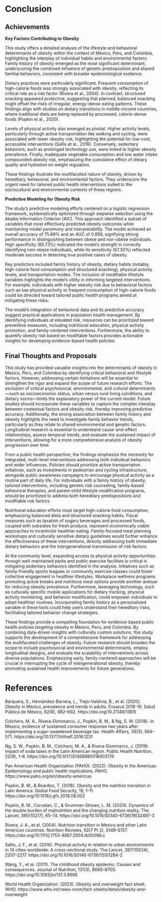 # Conclusion

## Achievements

**Key Factors Contributing to Obesity**

This study offers a detailed analysis of the lifestyle and behavioral determinants of obesity within the context of Mexico, Peru, and Colombia, highlighting the interplay of individual habits and environmental factors. Family history of obesity emerged as the most significant determinant, underscoring the combined influence of genetic predisposition and shared familial behaviors, consistent with broader epidemiological evidence.

Dietary practices were particularly significant. Frequent consumption of high-calorie foods was strongly associated with obesity, reflecting its critical role as a risk factor (Rivera et al., 2004). In contrast, structured snacking appeared protective, suggesting that planned, balanced snacking might offset the risks of irregular, energy-dense eating patterns. These findings align with studies on dietary transitions in middle-income countries, where traditional diets are being replaced by processed, calorie-dense foods (Popkin et al., 2020).

Levels of physical activity also emerged as pivotal. Higher activity levels, particularly through active transportation like walking and cycling, were associated with lower obesity risk, highlighting the potential for low-cost, accessible interventions (Sallis et al., 2016). Conversely, sedentary behaviors, such as prolonged technology use, were linked to higher obesity prevalence. Finally, inadequate vegetable consumption and low water intake compounded obesity risk, emphasizing the cumulative effect of dietary quality and hydration on weight regulation.

These findings illustrate the multifaceted nature of obesity, driven by hereditary, behavioral, and environmental factors. They underscore the urgent need for tailored public health interventions suited to the sociocultural and environmental contexts of these regions.

**Predictive Modeling for Obesity Risk**

The study’s predictive modeling efforts centered on a logistic regression framework, systematically optimized through stepwise selection using the Akaike Information Criterion (AIC). This approach identified a subset of variables that most effectively predicted obesity outcomes while maintaining model parsimony and interpretability. The model achieved an overall accuracy of 75.89% and an AUC of 0.856, signifying strong performance in distinguishing between obese and non-obese individuals. High specificity (85.73%) indicated the model’s strength in correctly identifying non-obese individuals, while its sensitivity (67.30%) reflected moderate success in detecting true positive cases of obesity.

Key predictors included family history of obesity, dietary habits (notably, high-calorie food consumption and structured snacking), physical activity levels, and transportation modes. The inclusion of modifiable lifestyle variables highlights the model’s utility in informing targeted interventions. For example, individuals with higher obesity risk due to behavioral factors such as low physical activity or frequent consumption of high-calorie foods could be directed toward tailored public health programs aimed at mitigating these risks.

The model’s integration of behavioral data and its predictive accuracy suggest practical applications in population health management. By identifying individuals at elevated risk, resources can be prioritized toward preventive measures, including nutritional education, physical activity promotion, and family-centered interventions. Furthermore, the ability to quantify obesity risk based on modifiable factors provides actionable insights for developing evidence-based health policies.

## Final Thoughts and Proposals

This study has provided valuable insights into the determinants of obesity in Mexico, Peru, and Colombia by identifying critical behavioral and lifestyle factors. However, addressing certain limitations will be essential to strengthen the rigor and expand the scope of future research efforts. The exclusion of critical psychosocial, environmental, and cultural determinants—such as socioeconomic status, urban versus rural living conditions, and dietary norms—limits the explanatory power of the current model. Future studies should incorporate these variables to capture the complex interplay between contextual factors and obesity risk, thereby improving predictive accuracy. Additionally, the strong association between family history and obesity highlights the need to investigate family behavior trends, particularly as they relate to shared environmental and genetic factors. Longitudinal research is essential to understand cause-and-effect relationships, assess temporal trends, and evaluate the sustained impact of interventions, allowing for a more comprehensive analysis of obesity progression over time.

From a public health perspective, the findings emphasize the necessity for integrated, multi-level interventions addressing both individual behaviors and wider influences. Policies should prioritize active transportation initiatives, such as investments in pedestrian and cycling infrastructure, alongside public awareness campaigns to encourage physical activity as a routine part of daily life. For individuals with a family history of obesity, tailored interventions, including genetic risk counseling, family-based behavioral therapies, and parent-child lifestyle modification programs, should be prioritized to address both hereditary predispositions and modifiable risk factors.

Nutritional education efforts must target high-calorie food consumption, emphasizing balanced diets and structured snacking habits. Fiscal measures such as taxation of sugary beverages and processed foods, coupled with subsidies for fresh produce, represent economically viable approaches to incentivize healthier eating. Family-focused meal planning workshops and culturally sensitive dietary guidelines would further enhance the effectiveness of these interventions, directly addressing both immediate dietary behaviors and the intergenerational transmission of risk factors.

At the community level, expanding access to physical activity opportunities through well-maintained parks and public exercise facilities is critical in mitigating sedentary behaviors identified in the analysis. Initiatives such as family-friendly sports leagues or community exercise classes could foster collective engagement in healthier lifestyles. Workplace wellness programs promoting active breaks and nutritious meal options provide another avenue for reducing obesity prevalence. Furthermore, leveraging technology, such as culturally specific mobile applications for dietary tracking, physical activity monitoring, and behavior modification, could empower individuals to adopt healthier routines. Incorporating family history as a personalized variable in these tools could help users understand their hereditary risks, facilitating tailored behavior change strategies.

These findings provide a compelling foundation for evidence-based public health policies targeting obesity in Mexico, Peru, and Colombia. By combining data-driven insights with culturally custom solutions, this study supports the development of a comprehensive framework for addressing the multifaceted challenges of obesity. Future research should broaden the scope to include psychosocial and environmental determinants, employ longitudinal designs, and evaluate the scalability of interventions across diverse populations. Emphasizing early, family-centered approaches will be crucial in interrupting the cycle of intergenerational obesity, thereby promoting sustained health improvements for future generations.


  
  
# References

Barquera, S., Hernández-Barrera, L., Trejo-Valdivia, B., et al. (2020). Obesity in Mexico, prevalence and trends in adults. Ensanut 2018-19. Salud Pública de México, 62(6), 682–692. https://doi.org/10.21149/11815

Colchero, M. A., Rivera-Dommarco, J., Popkin, B. M., & Ng, S. W. (2016). In Mexico, evidence of sustained consumer response two years after implementing a sugar-sweetened beverage tax. Health Affairs, 36(3), 564–571. https://doi.org/10.1377/hlthaff.2016.1231

Ng, S. W., Popkin, B. M., Colchero, M. A., & Rivera-Dommarco, J. (2019). Impact of soda taxes in the Latin American region. Public Health Nutrition, 22(9), 1–8. https://doi.org/10.1017/S1368980018003176

Pan American Health Organization (PAHO). (2022). Obesity in the Americas: Epidemiology and public health implications. PAHO. https://www.paho.org/en/obesity-americas

Popkin, B. M., & Reardon, T. (2018). Obesity and the nutrition transition in Latin America. Global Food Security, 19, 1–11. https://doi.org/10.1016/j.gfs.2018.08.002

Popkin, B. M., Corvalan, C., & Grummer-Strawn, L. M. (2020). Dynamics of the double burden of malnutrition and the changing nutrition reality. The Lancet, 395(10217), 65–74. https://doi.org/10.1016/S0140-6736(19)32497-3

Rivera, J. A., et al. (2004). Nutrition transition in Mexico and other Latin American countries. Nutrition Reviews, 62(7 Pt 2), S149–S157. https://doi.org/10.1111/j.1753-4887.2004.tb00086.x

Sallis, J. F., et al. (2016). Physical activity in relation to urban environments in 14 cities worldwide: A cross-sectional study. The Lancet, 387(10034), 2207–2217. https://doi.org/10.1016/S0140-6736(15)01284-2

Wang, Y., et al. (2011). The childhood obesity epidemic: Causes and consequences. Journal of Nutrition, 131(3), 866S–870S. https://doi.org/10.1093/jn/131.3.866S

World Health Organization. (2023). Obesity and overweight fact sheet. WHO. https://www.who.int/news-room/fact-sheets/detail/obesity-and-overweight
